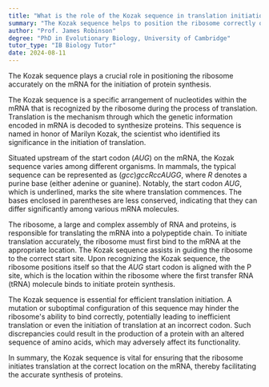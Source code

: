 ```yaml
---
title: "What is the role of the Kozak sequence in translation initiation?"
summary: "The Kozak sequence helps to position the ribosome correctly on the mRNA for the initiation of protein synthesis."
author: "Prof. James Robinson"
degree: "PhD in Evolutionary Biology, University of Cambridge"
tutor_type: "IB Biology Tutor"
date: 2024-08-11
---
```


The Kozak sequence plays a crucial role in positioning the ribosome accurately on the mRNA for the initiation of protein synthesis.

The Kozak sequence is a specific arrangement of nucleotides within the mRNA that is recognized by the ribosome during the process of translation. Translation is the mechanism through which the genetic information encoded in mRNA is decoded to synthesize proteins. This sequence is named in honor of Marilyn Kozak, the scientist who identified its significance in the initiation of translation.

Situated upstream of the start codon ($AUG$) on the mRNA, the Kozak sequence varies among different organisms. In mammals, the typical sequence can be represented as $(gcc)gccRccAUGG$, where $R$ denotes a purine base (either adenine or guanine). Notably, the start codon $AUG$, which is underlined, marks the site where translation commences. The bases enclosed in parentheses are less conserved, indicating that they can differ significantly among various mRNA molecules.

The ribosome, a large and complex assembly of RNA and proteins, is responsible for translating the mRNA into a polypeptide chain. To initiate translation accurately, the ribosome must first bind to the mRNA at the appropriate location. The Kozak sequence assists in guiding the ribosome to the correct start site. Upon recognizing the Kozak sequence, the ribosome positions itself so that the $AUG$ start codon is aligned with the P site, which is the location within the ribosome where the first transfer RNA (tRNA) molecule binds to initiate protein synthesis.

The Kozak sequence is essential for efficient translation initiation. A mutation or suboptimal configuration of this sequence may hinder the ribosome's ability to bind correctly, potentially leading to inefficient translation or even the initiation of translation at an incorrect codon. Such discrepancies could result in the production of a protein with an altered sequence of amino acids, which may adversely affect its functionality.

In summary, the Kozak sequence is vital for ensuring that the ribosome initiates translation at the correct location on the mRNA, thereby facilitating the accurate synthesis of proteins.
    